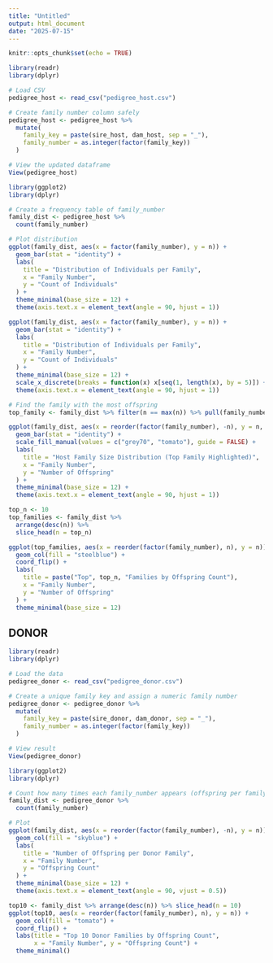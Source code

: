 ```yaml
---
title: "Untitled"
output: html_document
date: "2025-07-15"
---
```


```r
knitr::opts_chunk$set(echo = TRUE)
```




```r
library(readr)
library(dplyr)

# Load CSV
pedigree_host <- read_csv("pedigree_host.csv")

# Create family number column safely
pedigree_host <- pedigree_host %>%
  mutate(
    family_key = paste(sire_host, dam_host, sep = "_"),
    family_number = as.integer(factor(family_key))
  )

# View the updated dataframe
View(pedigree_host)

```


```r
library(ggplot2)
library(dplyr)

# Create a frequency table of family_number
family_dist <- pedigree_host %>%
  count(family_number)

# Plot distribution
ggplot(family_dist, aes(x = factor(family_number), y = n)) +
  geom_bar(stat = "identity") +
  labs(
    title = "Distribution of Individuals per Family",
    x = "Family Number",
    y = "Count of Individuals"
  ) +
  theme_minimal(base_size = 12) +
  theme(axis.text.x = element_text(angle = 90, hjust = 1))

```


```r
ggplot(family_dist, aes(x = factor(family_number), y = n)) +
  geom_bar(stat = "identity") +
  labs(
    title = "Distribution of Individuals per Family",
    x = "Family Number",
    y = "Count of Individuals"
  ) +
  theme_minimal(base_size = 12) +
  scale_x_discrete(breaks = function(x) x[seq(1, length(x), by = 5)]) +  # Show every 5th label
  theme(axis.text.x = element_text(angle = 90, hjust = 1))

```


```r
# Find the family with the most offspring
top_family <- family_dist %>% filter(n == max(n)) %>% pull(family_number)

ggplot(family_dist, aes(x = reorder(factor(family_number), -n), y = n, fill = family_number == top_family)) +
  geom_bar(stat = "identity") +
  scale_fill_manual(values = c("grey70", "tomato"), guide = FALSE) +
  labs(
    title = "Host Family Size Distribution (Top Family Highlighted)",
    x = "Family Number",
    y = "Number of Offspring"
  ) +
  theme_minimal(base_size = 12) +
  theme(axis.text.x = element_text(angle = 90, hjust = 1))

```


```r
top_n <- 10
top_families <- family_dist %>%
  arrange(desc(n)) %>%
  slice_head(n = top_n)

ggplot(top_families, aes(x = reorder(factor(family_number), n), y = n)) +
  geom_col(fill = "steelblue") +
  coord_flip() +
  labs(
    title = paste("Top", top_n, "Families by Offspring Count"),
    x = "Family Number",
    y = "Number of Offspring"
  ) +
  theme_minimal(base_size = 12)

```


## DONOR




```r
library(readr)
library(dplyr)

# Load the data
pedigree_donor <- read_csv("pedigree_donor.csv")

# Create a unique family key and assign a numeric family number
pedigree_donor <- pedigree_donor %>%
  mutate(
    family_key = paste(sire_donor, dam_donor, sep = "_"),
    family_number = as.integer(factor(family_key))
  )

# View result
View(pedigree_donor)

```
```r
library(ggplot2)
library(dplyr)

# Count how many times each family_number appears (offspring per family)
family_dist <- pedigree_donor %>%
  count(family_number)

# Plot
ggplot(family_dist, aes(x = reorder(factor(family_number), -n), y = n)) +
  geom_col(fill = "skyblue") +
  labs(
    title = "Number of Offspring per Donor Family",
    x = "Family Number",
    y = "Offspring Count"
  ) +
  theme_minimal(base_size = 12) +
  theme(axis.text.x = element_text(angle = 90, vjust = 0.5))

```


```r
top10 <- family_dist %>% arrange(desc(n)) %>% slice_head(n = 10)
ggplot(top10, aes(x = reorder(factor(family_number), n), y = n)) +
  geom_col(fill = "tomato") +
  coord_flip() +
  labs(title = "Top 10 Donor Families by Offspring Count",
       x = "Family Number", y = "Offspring Count") +
  theme_minimal()

```

